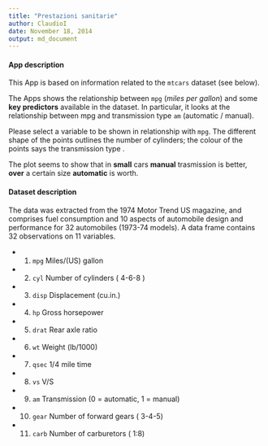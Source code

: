 ```yaml
---
title: "Prestazioni sanitarie"
author: ClaudioI
date: November 18, 2014
output: md_document
---
```



#### App description

This App is based on information related to the `mtcars` dataset (see below).

The Apps shows the relationship between `mpg` (_miles per gallon_) and some __key predictors__ available in the dataset.  In particular, it looks at the relationship between mpg and transmission type `am` (automatic / manual).

Please select a variable to be shown in relationship with `mpg`. The different shape of the points outlines the number of cylinders; the colour of the points says the transmission type .

The plot seems to show that in __small__ cars __manual__ trasmission is better, __over__ a certain size __automatic__ is worth.


#### Dataset description

The data was extracted from the 1974 Motor Trend US magazine, and comprises fuel consumption and 10 aspects of automobile design and performance for 32 automobiles (1973-74 models).
A data frame contains 32 observations on 11 variables. 

-  1. `mpg` Miles/(US) gallon   
-  2. `cyl` Number of cylinders ( 4-6-8 )   
-  3. `disp` Displacement (cu.in.)   
-  4. `hp` Gross horsepower   
-  5. `drat` Rear axle ratio   
-  6. `wt` Weight (lb/1000)   
-  7. `qsec` 1/4 mile time   
-  8. `vs` V/S   
-  9. `am` Transmission (0 = automatic, 1 = manual)   
- 10. `gear` Number of forward gears ( 3-4-5)   
- 11. `carb` Number of carburetors ( 1:8) 


